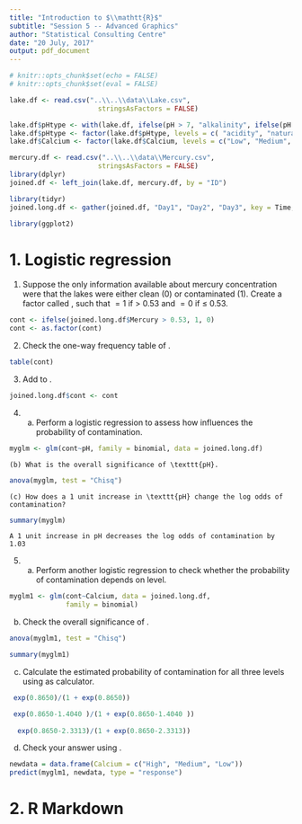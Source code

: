 ```yaml
---
title: "Introduction to $\\mathtt{R}$"
subtitle: "Session 5 -- Advanced Graphics"
author: "Statistical Consulting Centre"
date: "20 July, 2017"
output: pdf_document
---
```


```r
# knitr::opts_chunk$set(echo = FALSE)
# knitr::opts_chunk$set(eval = FALSE)

lake.df <- read.csv("..\\..\\data\\Lake.csv", 
                      stringsAsFactors = FALSE)

lake.df$pHtype <- with(lake.df, ifelse(pH > 7, "alkalinity", ifelse(pH < 7, "acidity", "natural")))
lake.df$pHtype <- factor(lake.df$pHtype, levels = c( "acidity", "natural", "alkalinity"))
lake.df$Calcium <- factor(lake.df$Calcium, levels = c("Low", "Medium", "High"))

mercury.df <- read.csv("..\\..\\data\\Mercury.csv", 
                      stringsAsFactors = FALSE)
library(dplyr)
joined.df <- left_join(lake.df, mercury.df, by = "ID")

library(tidyr)
joined.long.df <- gather(joined.df, "Day1", "Day2", "Day3", key = Time, value= Mercury)

library(ggplot2)

```


# 1. Logistic regression

1. Suppose the only information available about mercury concentration were that the lakes were either clean (0) or
  contaminated (1). Create a factor called \texttt{cont}, such that \texttt{cont} $= 1$ if  \texttt{mercury} $>$ 0.53 and \texttt{cont} $= 0$ if \texttt{mercury} $\le$ 0.53.
```r
cont <- ifelse(joined.long.df$Mercury > 0.53, 1, 0)
cont <- as.factor(cont)
```

2. Check the one-way frequency table of \texttt{cont}.
```r
table(cont)
```

3. Add \texttt{cont} to \texttt{joined.long.df}.
```r
joined.long.df$cont <- cont
```

4. (a) Perform a logistic regression to assess how \texttt{pH} influences
  the probability of contamination.
```r
myglm <- glm(cont~pH, family = binomial, data = joined.long.df)
```
    (b) What is the overall significance of \texttt{pH}.
```r
anova(myglm, test = "Chisq")
```
    (c) How does a 1 unit increase in \texttt{pH} change the log odds of contamination?
```r
summary(myglm)
```

```
A 1 unit increase in pH decreases the log odds of contamination by 1.03
```
5. (a) Perform another logistic regression to check whether the probability of contamination depends on \texttt{Calcium} level.

```r
myglm1 <- glm(cont~Calcium, data = joined.long.df,
              family = binomial)
```

  (b) Check the overall significance of \texttt{Calcium}.
```r
anova(myglm1, test = "Chisq")

summary(myglm1)
```

  (c) Calculate the estimated probability of contamination for all three \texttt{Calcium} levels using \texttt{R} as calculator.
```r
 exp(0.8650)/(1 + exp(0.8650))

 exp(0.8650-1.4040 )/(1 + exp(0.8650-1.4040 ))
 
  exp(0.8650-2.3313)/(1 + exp(0.8650-2.3313))
```
  
  (d) Check your answer using \texttt{predict()}.
```r
newdata = data.frame(Calcium = c("High", "Medium", "Low"))
predict(myglm1, newdata, type = "response")
```

# 2. R Markdown








